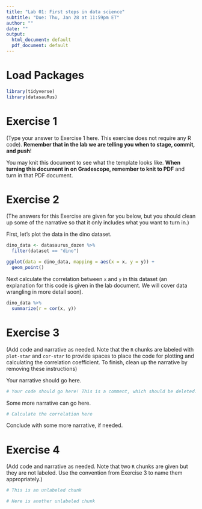 ```yaml
---
title: "Lab 01: First steps in data science"
subtitle: "Due: Thu, Jan 28 at 11:59pm ET"
author: ""
date: ""
output:
  html_document: default
  pdf_document: default
---
```


# Load Packages

```r
library(tidyverse)
library(datasauRus)
```

# Exercise 1

(Type your answer to Exercise 1 here. This exercise does not require any R code). 
**Remember that in the lab we are telling you when to stage, commit, and push**!

You may knit this document to see what the template looks like. 
**When turning this document in on Gradescope, remember to knit to PDF** 
and turn in that PDF document.

# Exercise 2

(The answers for this Exercise are given for you below, but you should clean up 
some of the narrative so that it only includes what you want to turn in.)

First, let's plot the data in the dino dataset.

```r
dino_data <- datasaurus_dozen %>%
  filter(dataset == "dino")

ggplot(data = dino_data, mapping = aes(x = x, y = y)) + 
  geom_point()
```

Next calculate the correlation between `x` and `y` in this dataset 
(an explanation for this code is given in the lab document. We will cover data 
wrangling in more detail soon).

```r
dino_data %>%
  summarize(r = cor(x, y))
```

# Exercise 3

(Add code and narrative as needed. Note that the `R` chunks are labeled with 
`plot-star` and `cor-star` to provide spaces to place the code for plotting 
and calculating the correlation coefficient. To finish, clean up the narrative 
by removing these instructions)

Your narrative should go here.

```r
# Your code should go here! This is a comment, which should be deleted.
```

Some more narrative can go here.

```r
# Calculate the correlation here
```

Conclude with some more narrative, if needed.

# Exercise 4

(Add code and narrative as needed. Note that two `R` chunks are given but they 
are not labeled. Use the convention from Exercise 3 to name them appropriately.)

```r
# This is an unlabeled chunk
```

```r
# Here is another unlabeled chunk
```
